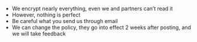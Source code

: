   * We encrypt nearly everything, even we and partners can't read it
  * However, nothing is perfect
  * Be careful what you send us through email
  * We can change the policy, they go into effect 2 weeks after posting, and we will take feedback